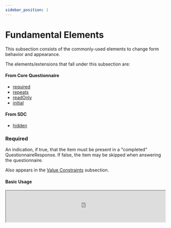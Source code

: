 ```yaml
---
sidebar_position: 1
---
```



# Fundamental Elements

This subsection consists of the commonly-used elements to change form behavior and appearance.

The elements/extensions that fall under this subsection are:

#### From Core Questionnaire

- [required](https://www.hl7.org/fhir/r4/questionnaire-definitions.html#Questionnaire.item.required)
- [repeats](https://www.hl7.org/fhir/r4/questionnaire-definitions.html#Questionnaire.item.repeats)
- [readOnly](https://www.hl7.org/fhir/r4/questionnaire-definitions.html#Questionnaire.item.readOnly)
- [initial](https://www.hl7.org/fhir/r4/questionnaire-definitions.html#Questionnaire.item.initial)

#### From SDC

- [hidden](http://hl7.org/fhir/uv/sdc/rendering.html#hidden)

### Required

An indication, if true, that the item must be present in a "completed" QuestionnaireResponse. If false, the item may be skipped when answering the questionnaire.

Also appears in the [Value Constraints](/smart-forms/docs/sdc/advanced/constraint) subsection.

#### Basic Usage

<IframeContainer storyUrl="https://smartforms.csiro.au/storybook/index.html?path=/story/component-sdc-8-1-4-advanced-other--required">
  <iframe
    src="https://smartforms.csiro.au/storybook/iframe.html?args=&id=component-sdc-8-1-4-advanced-other--required"
    width="100%"
    height="100"
  />
</IframeContainer>

### Repeats

An indication, if true, that the item may occur multiple times in the response, collecting multiple answers for questions or multiple sets of answers for groups.

#### Basic Usage

Most question items with `item.repeats = true` are presented in this manner. An add and remove button is provided to manage additional instances of the item.

<IframeContainer storyUrl="https://smartforms.csiro.au/storybook/index.html?path=/story/component-sdc-8-1-4-advanced-other--repeats-autocomplete">
  <iframe
    src="https://smartforms.csiro.au/storybook/iframe.html?args=&id=component-sdc-8-1-4-advanced-other--repeats-autocomplete"
    width="100%"
    height="580"
  />
</IframeContainer>

:::danger

There is currently a known issue which requires repeating items to have a parent group item, otherwise it will be rendered as a non-repeating item.

For more information, refer to https://github.com/aehrc/smart-forms/issues/788.

:::

#### Checkbox Usage

If a question is a checkbox and `item.repeats = true`, a different view is presented. Instead of having add and remove buttons, multiple selections can be made in the checkbox.

<IframeContainer storyUrl="https://smartforms.csiro.au/storybook/index.html?path=/story/component-sdc-8-1-4-advanced-other--repeats-checkbox">
  <iframe
    src="https://smartforms.csiro.au/storybook/iframe.html?args=&id=component-sdc-8-1-4-advanced-other--repeats-checkbox"
    width="100%"
    height="180"
  />
</IframeContainer>

:::tip

From a form design perspective, checkboxes are generally used if multiple answers are allowed to be selected. If only one answer is allowed, radio buttons should be used instead.

For more information, refer to https://developer.mozilla.org/en-US/docs/Web/HTML/Element/input/radio.

:::

#### Group Usage

Similar to the basic usage, a repeating group provides add and remove buttons to manage additional instances of the group item.

<IframeContainer storyUrl="https://smartforms.csiro.au/storybook/index.html?path=/story/component-sdc-8-1-4-advanced-other--repeats-group">
  <iframe
    src="https://smartforms.csiro.au/storybook/iframe.html?args=&id=component-sdc-8-1-4-advanced-other--repeats-group"
    width="100%"
    height="750"
  />
</IframeContainer>

#### Nested Group Usage

You can nest repeating groups(or any other components, really) within another repeating group. This allows for a more complex form structure.

It is recommended to view this example in Storybook in full screen mode.

<IframeContainer storyUrl="https://smartforms.csiro.au/storybook/index.html?path=/story/component-sdc-8-1-4-advanced-other--repeats-group-nested">
  <iframe
    src="https://smartforms.csiro.au/storybook/iframe.html?args=&id=component-sdc-8-1-4-advanced-other--repeats-group-nested"
    width="100%"
    height="980"
  />
</IframeContainer>

### ReadOnly

An indication, when true, that the value cannot be changed by a human respondent to the Questionnaire.

It is generally used with calculations or pre-filled values.

#### Basic Usage

<IframeContainer storyUrl="https://smartforms.csiro.au/storybook/index.html?path=/story/component-sdc-8-1-4-advanced-other--read-only">
  <iframe
    src="https://smartforms.csiro.au/storybook/iframe.html?args=&id=component-sdc-8-1-4-advanced-other--read-only"
    width="100%"
    height="100"
  />
</IframeContainer>

### Initial

Allows one or more values to be pre-filled in the answer when initially rendering the questionnaire for user input. Initial values can't be specified for groups or display items.

Questions using answerOption can use `answerOption.initialSelected` as an alternative.

:::note

Multiple initial values can be used in repeating items. There can only be one initial value for non-repeating items.

:::

#### Basic Usage

<IframeContainer storyUrl="https://smartforms.csiro.au/storybook/index.html?path=/story/component-sdc-8-1-4-advanced-other--read-only">
  <iframe
    src="https://smartforms.csiro.au/storybook/iframe.html?args=&id=component-sdc-8-1-4-advanced-other--read-only"
    width="100%"
    height="100"
  />
</IframeContainer>

### Hidden

Allows the item to be hidden from the user interface.

This is useful for answers to be captured behind the scenes via pre-fill and calculation mechanisms but are not intended to be displayed to the user. The output QuestionnaireResponse will still contain answers from hidden items.

#### Basic Usage

<IframeContainer storyUrl="https://smartforms.csiro.au/storybook/index.html?path=/story/component-sdc-8-1-1-advanced-text-appearance--hidden">
  <iframe
    src="https://smartforms.csiro.au/storybook/iframe.html?args=&id=component-sdc-8-1-1-advanced-text-appearance--hidden"
    width="100%"
    height="100"
  />
</IframeContainer>
